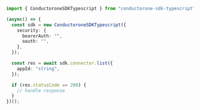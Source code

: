 ```typescript List.ts
import { ConductoroneSDKTypescript } from "conductorone-sdk-typescript";

(async() => {
  const sdk = new ConductoroneSDKTypescript({
    security: {
      bearerAuth: "",
      oauth: "",
    },
  });

  const res = await sdk.connector.list({
    appId: "string",
  });

  if (res.statusCode == 200) {
    // handle response
  }
})();
```
